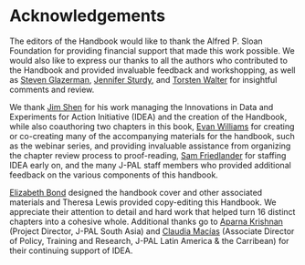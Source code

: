 # Acknowledgements {- #handbook_acknowledgements}

The editors of the Handbook would like to thank the Alfred P. Sloan Foundation for providing financial support that made this work possible. We would also like to express our thanks to all the authors who contributed to the Handbook and provided invaluable feedback and workshopping, as well as [Steven Glazerman](https://www.poverty-action.org/people/steven-glazerman), [Jennifer Sturdy](https://www.bitss.org/people/jennifer-sturdy/), and [Torsten Walter](https://nyuad.nyu.edu/en/academics/divisions/social-science/faculty/torsten-bernd-norbert-figueiredo-walter.html) for insightful comments and review.

We thank [Jim Shen](https://www.povertyactionlab.org/person/shen) for his work managing the Innovations in Data and Experiments for Action Initiative (IDEA) and the creation of the Handbook, while also coauthoring two chapters in this book, [Evan Williams](https://www.povertyactionlab.org/person/williams) for creating or co-creating many of the accompanying materials for the handbook, such as the webinar series, and providing invaluable assistance from organizing the chapter review process to proof-reading, [Sam Friedlander](https://www.povertyactionlab.org/person/friedlander) for staffing IDEA early on, and the many J-PAL staff members who provided additional feedback on the various components of this handbook.

[Elizabeth Bond](https://www.povertyactionlab.org/person/bond) designed the handbook cover and other associated materials and Theresa Lewis provided copy-editing this Handbook. We appreciate their attention to detail and hard work that helped turn 16 distinct chapters into a cohesive whole. Additional thanks go to [Aparna Krishnan](https://www.povertyactionlab.org/person/krishnan) (Project Director, J-PAL South Asia) and [Claudia Macías](https://www.povertyactionlab.org/person/macias) (Associate Director of Policy, Training and Research, J-PAL Latin America & the Carribean) for their continuing support of IDEA.
